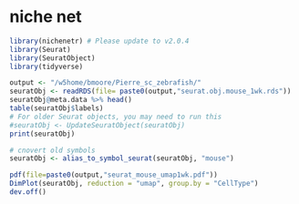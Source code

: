 # niche net

```r
library(nichenetr) # Please update to v2.0.4
library(Seurat)
library(SeuratObject)
library(tidyverse)
```

```r
output <- "/w5home/bmoore/Pierre_sc_zebrafish/"
seuratObj <- readRDS(file= paste0(output,"seurat.obj.mouse_1wk.rds"))
seuratObj@meta.data %>% head()
table(seuratObj$labels)
# For older Seurat objects, you may need to run this
#seuratObj <- UpdateSeuratObject(seuratObj)
print(seuratObj)
```

```r
# cnovert old symbols
seuratObj <- alias_to_symbol_seurat(seuratObj, "mouse")
```

```r
pdf(file=paste0(output,"seurat_mouse_umap1wk.pdf"))
DimPlot(seuratObj, reduction = "umap", group.by = "CellType")
dev.off()
```
